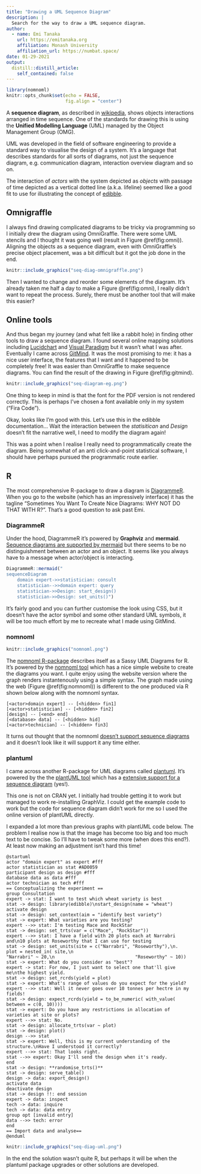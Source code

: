```yaml
---
title: "Drawing a UML Sequence Diagram"
description: |
  Search for the way to draw a UML sequence diagram.
author:
  - name: Emi Tanaka
    url: https://emitanaka.org
    affiliation: Monash University
    affiliation_url: https://numbat.space/
date: 01-29-2021
output:
  distill::distill_article:
    self_contained: false
---
```



```r
library(nomnoml)
knitr::opts_chunk$set(echo = FALSE,
                      fig.align = "center")
```

A **sequence diagram**, as described in [wikipedia](https://en.wikipedia.org/wiki/Sequence_diagram), shows objects interactions arranged in time sequence.  One of the standards for drawing this is using the **Unified Modelling Language** (UML) managed by the Object Management Group (OMG). 

UML was developed in the field of software engineering to provide a standard way to visualise the design of a system. It's a language that describes standards for all sorts of diagrams, not just the sequence diagram, e.g. communication diagram, interaction overview diagram and so on. 

The interaction of _actors_ with the system depicted as _objects_ with passage of time depicted as a vertical dotted line (a.k.a. lifeline) seemed like a good fit to use for illustrating the concept of [edibble](https://edibble.emitanaka.org/).

## Omnigraffle

I always find drawing complicated diagrams to be tricky via programming so I initially drew the diagram using OmniGraffle. There were some UML stencils and I thought it was going well (result in Figure \@ref(fig:omni)). Aligning the objects as a sequence diagram, even with OmniGraffle's precise object placement, was a bit difficult but it got the job done in the end. 

```r
knitr::include_graphics("seq-diag-omnigraffle.png")
```

Then I wanted to change and reorder some elements of the diagram. It's already taken me half a day to make a Figure \@ref(fig:omni), I really didn't want to repeat the process. Surely, there must be another tool that will make this easier? 

## Online tools

And thus began my journey (and what felt like a rabbit hole) in finding other tools to draw a sequence diagram. I found several online mapping solutions including [Lucidchart](https://www.lucidchart.com/pages/examples/uml_diagram_tool) and [Visual Paradigm](https://online.visual-paradigm.com/diagrams/features/uml-tool/) but it wasn't what I was after. Eventually I came across [GitMind](https://gitmind.com/). It was the most promising to me: it has a nice user interface, the features that I want and it happened to be completely free! It was easier than OmniGraffle to make sequence diagrams. You can find the result of the drawing in Figure \@ref(fig:gitmind).

```r
knitr::include_graphics("seq-diagram-eg.png")
```

One thing to keep in mind is that the font for the PDF version is not rendered correctly. This is perhaps I've chosen a font available only in my system ("Fira Code").

Okay, looks like I'm good with this. Let's use this in the edibble documentation... Wait the interaction between the _statisitican_ and _Design_ doesn't fit the narrative well, I need to modify the diagram again!

This was a point when I realise I really need to programmatically create the diagram. Being somewhat of an anti click-and-point statistical software, I should have perhaps pursued the programmatic route earlier. 

## R

The most comprehensive R-package to draw a diagram is [DiagrammeR](https://rich-iannone.github.io/DiagrammeR/). When you go to the website (which has an impressively interface) it has the tagline "Sometimes You Want To Create Nice Diagrams: WHY NOT DO THAT WITH R?". That's a good question to ask past Emi.

### DiagrammeR

Under the hood, DiagrammeR it's powered by **Graphviz** and **mermaid**. [Sequence diagrams are supported by mermaid](https://mermaid-js.github.io/mermaid/#/sequenceDiagram) but there seems to be no distinguishment between an actor and an object. It seems like you always have to a message when actor/object is interacting.

```r
DiagrammeR::mermaid("
sequenceDiagram
    domain expert->>statistician: consult
    statistician-->>domain expert: query
    statistician->>Design: start_design()
    statistician->>Design: set_units()")
```

It's fairly good and you can further customise the look using CSS, but it doesn't have the actor symbol and some other standard UML symbols, it will be too much effort by me to recreate what I made using GitMind.

### nomnoml

```r
knitr::include_graphics("nomnoml.png")
```

The [nomnoml R-package](https://github.com/rstudio/nomnoml) describes itself as a Sassy UML Diagrams for R. It's powered by the [nomnoml tool](https://nomnoml.com/) which has a nice simple website to create the diagrams you want. I quite enjoy using the website version where the graph renders instantenously using a simple syntax. The graph made using the web (Figure \@ref(fig:nomnoml)) is different to the one produced via R shown below along with the nomnoml syntax. 


```nomnoml
[<actor>domain expert] -- [<hidden> fin1]
[<actor>statistician] -- [<hidden> fin2]
[design] -- [<end> end]
[<database> data] -- [<hidden> hid]
[<actor>technician] -- [<hidden> fin3]
```

It turns out thought that the nomnoml [doesn't support sequence diagrams](https://github.com/skanaar/nomnoml/issues/1) and it doesn't look like it will support it any time either. 

### plantuml

I came across another R-package for UML diagrams called [plantuml](https://github.com/rkrug/plantuml). It's powered by the the [plantUML tool](https://plantuml.com/) which has a [extensive support for a sequence diagram](https://plantuml.com/sequence-diagram) (yes!). 

This one is not on CRAN yet. I initially had trouble getting it to work but managed to work re-installing GraphViz. I could get the example code to work but the code for sequence diagram didn't work for me so I used the online version of plantUML directly. 

I expanded a lot more than previous graphs with plantUML code below. The problem I realise now is that the image has become too big and too much text to be concise. So I'll have to tweak some more (when does this end?). At least now making an adjustment isn't hard this time!

```
@startuml
actor "domain expert" as expert #fff
actor statistician as stat #AD0059
participant design as design #fff
database data as data #fff
actor technician as tech #fff
== Conceptualizing the experiment ==
group Consultation
expert -> stat: I want to test which wheat variety is best
stat -> design: library(edibble)\nstart_design(name = "wheat")
activate design
stat -> design: set_context(aim = "identify best variety")
stat -> expert: What varieties are you testing?
expert -->> stat: I'm testing Mace and RockStar
stat -> design: set_trts(var = c("Mace", "RockStar"))
expert -->> stat: I have a field with 20 plots each at Narrabri and\n10 plots at Roseworthy that I can use for testing
stat -> design: set_units(site = c("Narrabri", "Roseworthy"),\n.               plot = nested_in( site,\n                                    "Narrabri" ~ 20,\n                              "Roseworthy" ~ 10))
stat -> expert: What do you consider as "best"?
expert -> stat: For now, I just want to select one that'll give me\nthe highest yield.
stat -> design: set_rcrds(yield = plot)
stat -> expert: What's range of values do you expect for the yield?
expert -->> stat: Well it never goes over 10 tonnes per hectre in my fields!
stat -> design: expect_rcrds(yield = to_be_numeric( with_value( between = c(0, 10))))
stat -> expert: Do you have any restrictions in allocation of varieties at site or plots?
expert -->> stat: No.
stat -> design: allocate_trts(var ~ plot)
stat -> design: plot()
design -->> stat
stat -> expert: Well, this is my current understanding of the structure.\nHave I understood it correctly?
expert -->> stat: That looks right.
stat -->> expert: Okay I'll send the design when it's ready.
end 
stat -> design: **randomise_trts()**
stat -> design: serve_table()
design -> data: export_design()
activate data
deactivate design
stat -> design !!: end session
expert -> data: inspect
tech -> data: inquire
tech -> data: data entry
group opt [invalid entry]
data -->> tech: error
end
== Import data and analyse==
@enduml
```

```r
knitr::include_graphics("seq-diag-uml.png")
```

In the end the solution wasn't quite R, but perhaps it will be when the plantuml package upgrades or other solutions are developed.